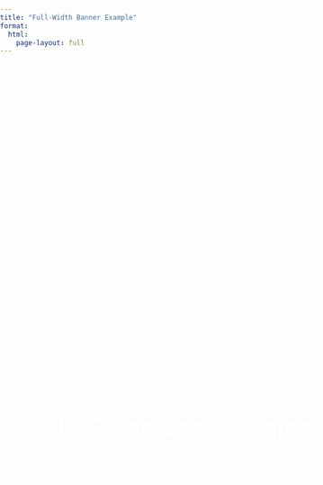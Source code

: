 ```yaml
---
title: "Full-Width Banner Example"
format:
  html:
    page-layout: full
---
```


```{=html}
<style>
/* Ensure no container elements restrict the banner width */
body, .main-container, .content, .quarto-content {
  margin: 0 !important;
  padding: 0 !important;
  max-width: none !important;
}

/* Now define the banner container */
.banner-container {
  width: 100%;
  height: 800px;  /* adjust as needed */
  position: relative;
  background: url("../img/CI_cover.jpeg") no-repeat center center fixed;
  background-size: cover;
}

/* Text placed over the dark region of the image */
.banner-text {
  position: absolute;
  left: 40px;
  bottom: 40px;
  color: white;
  font-size: 1.5rem;
  margin: 0;
}
</style>

<div class="banner-container">
  <div class="banner-text">
    <h1>Title Over Dark Region</h1>
    <p>A short tagline goes here.</p>
  </div>
</div>
```

